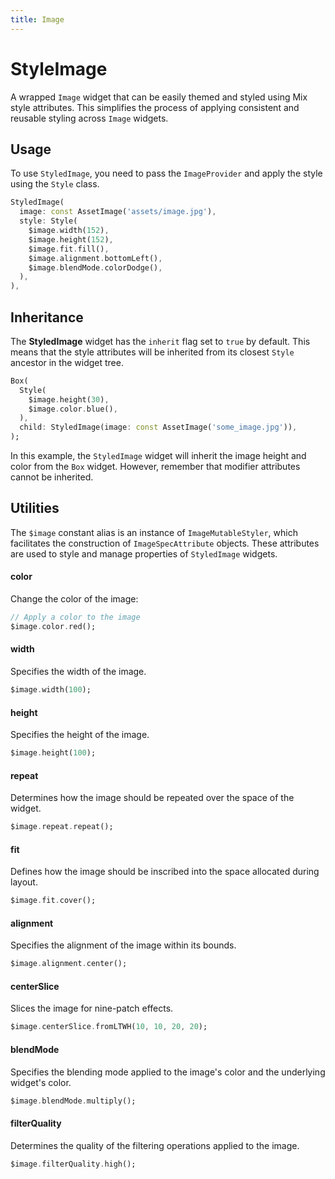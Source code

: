 ```yaml
---
title: Image
---
```



# StyleImage

A wrapped `Image` widget that can be easily themed and styled using Mix style attributes. This simplifies the process of applying consistent and reusable styling across `Image` widgets.

## Usage

To use `StyledImage`, you need to pass the `ImageProvider` and apply the style using the `Style` class.

```dart
StyledImage(
  image: const AssetImage('assets/image.jpg'),
  style: Style(
    $image.width(152),
    $image.height(152),
    $image.fit.fill(),
    $image.alignment.bottomLeft(),
    $image.blendMode.colorDodge(),
  ),
),
```

## Inheritance

The **StyledImage** widget has the `inherit` flag set to `true` by default. This means that the style attributes will be inherited from its closest `Style` ancestor in the widget tree.

```dart
Box(
  Style(
    $image.height(30),
    $image.color.blue(),
  ),
  child: StyledImage(image: const AssetImage('some_image.jpg')),
);
```

In this example, the `StyledImage` widget will inherit the image height and color from the `Box` widget. However, remember that modifier attributes cannot be inherited.

## Utilities

The `$image` constant alias is an instance of `ImageMutableStyler`, which facilitates the construction of `ImageSpecAttribute` objects. These attributes are used to style and manage properties of `StyledImage` widgets.

#### **color**

Change the color of the image:

```dart
// Apply a color to the image
$image.color.red();
```

#### **width**

Specifies the width of the image.

```dart
$image.width(100);
```

#### **height**

Specifies the height of the image.

```dart
$image.height(100);
```

#### **repeat**

Determines how the image should be repeated over the space of the widget.

```dart
$image.repeat.repeat();
```

#### **fit**

Defines how the image should be inscribed into the space allocated during layout.

```dart
$image.fit.cover();
```

#### **alignment**

Specifies the alignment of the image within its bounds.

```dart
$image.alignment.center();
```

#### **centerSlice**

Slices the image for nine-patch effects.

```dart
$image.centerSlice.fromLTWH(10, 10, 20, 20);
```

#### **blendMode**

Specifies the blending mode applied to the image's color and the underlying widget's color.

```dart
$image.blendMode.multiply();
```

#### **filterQuality**

Determines the quality of the filtering operations applied to the image.

```dart
$image.filterQuality.high();
```
